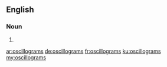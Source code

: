 ==English==

===Noun===
{{head|en}}

# {{plural of|oscillogram}}

[[ar:oscillograms]]
[[de:oscillograms]]
[[fr:oscillograms]]
[[ku:oscillograms]]
[[my:oscillograms]]